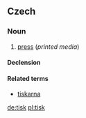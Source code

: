 ==Czech==

===Noun===
{{cs-noun|g=m}}

# [[press]] (''printed media'')

====Declension====
{{cs-decl-noun-auto|mi|ti|s|k}}

====Related terms====
*[[tiskarna]]

[[de:tisk]]
[[pl:tisk]]